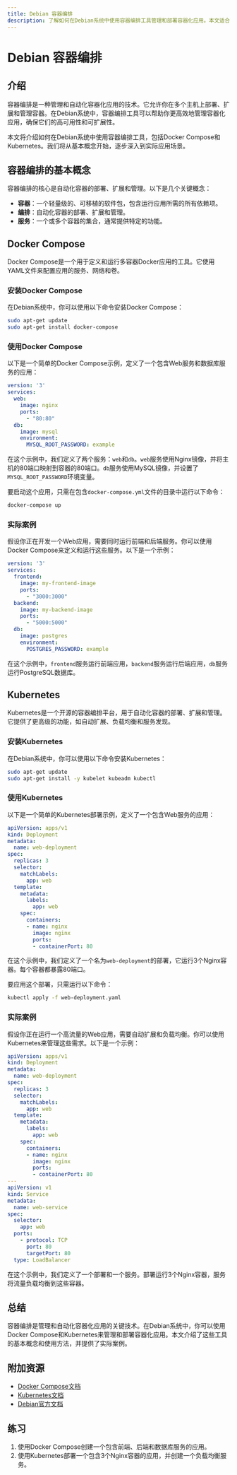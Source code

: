 ```yaml
---
title: Debian 容器编排
description: 了解如何在Debian系统中使用容器编排工具管理和部署容器化应用。本文适合初学者，涵盖基本概念、工具使用和实际案例。
---
```


# Debian 容器编排

## 介绍

容器编排是一种管理和自动化容器化应用的技术。它允许你在多个主机上部署、扩展和管理容器。在Debian系统中，容器编排工具可以帮助你更高效地管理容器化应用，确保它们的高可用性和可扩展性。

本文将介绍如何在Debian系统中使用容器编排工具，包括Docker Compose和Kubernetes。我们将从基本概念开始，逐步深入到实际应用场景。

## 容器编排的基本概念

容器编排的核心是自动化容器的部署、扩展和管理。以下是几个关键概念：

- **容器**：一个轻量级的、可移植的软件包，包含运行应用所需的所有依赖项。
- **编排**：自动化容器的部署、扩展和管理。
- **服务**：一个或多个容器的集合，通常提供特定的功能。

## Docker Compose

Docker Compose是一个用于定义和运行多容器Docker应用的工具。它使用YAML文件来配置应用的服务、网络和卷。

### 安装Docker Compose

在Debian系统中，你可以使用以下命令安装Docker Compose：

```bash
sudo apt-get update
sudo apt-get install docker-compose
```

### 使用Docker Compose

以下是一个简单的Docker Compose示例，定义了一个包含Web服务和数据库服务的应用：

```yaml
version: '3'
services:
  web:
    image: nginx
    ports:
      - "80:80"
  db:
    image: mysql
    environment:
      MYSQL_ROOT_PASSWORD: example
```

在这个示例中，我们定义了两个服务：`web`和`db`。`web`服务使用Nginx镜像，并将主机的80端口映射到容器的80端口。`db`服务使用MySQL镜像，并设置了`MYSQL_ROOT_PASSWORD`环境变量。

要启动这个应用，只需在包含`docker-compose.yml`文件的目录中运行以下命令：

```bash
docker-compose up
```

### 实际案例

假设你正在开发一个Web应用，需要同时运行前端和后端服务。你可以使用Docker Compose来定义和运行这些服务。以下是一个示例：

```yaml
version: '3'
services:
  frontend:
    image: my-frontend-image
    ports:
      - "3000:3000"
  backend:
    image: my-backend-image
    ports:
      - "5000:5000"
  db:
    image: postgres
    environment:
      POSTGRES_PASSWORD: example
```

在这个示例中，`frontend`服务运行前端应用，`backend`服务运行后端应用，`db`服务运行PostgreSQL数据库。

## Kubernetes

Kubernetes是一个开源的容器编排平台，用于自动化容器的部署、扩展和管理。它提供了更高级的功能，如自动扩展、负载均衡和服务发现。

### 安装Kubernetes

在Debian系统中，你可以使用以下命令安装Kubernetes：

```bash
sudo apt-get update
sudo apt-get install -y kubelet kubeadm kubectl
```

### 使用Kubernetes

以下是一个简单的Kubernetes部署示例，定义了一个包含Web服务的应用：

```yaml
apiVersion: apps/v1
kind: Deployment
metadata:
  name: web-deployment
spec:
  replicas: 3
  selector:
    matchLabels:
      app: web
  template:
    metadata:
      labels:
        app: web
    spec:
      containers:
      - name: nginx
        image: nginx
        ports:
        - containerPort: 80
```

在这个示例中，我们定义了一个名为`web-deployment`的部署，它运行3个Nginx容器。每个容器都暴露80端口。

要应用这个部署，只需运行以下命令：

```bash
kubectl apply -f web-deployment.yaml
```

### 实际案例

假设你正在运行一个高流量的Web应用，需要自动扩展和负载均衡。你可以使用Kubernetes来管理这些需求。以下是一个示例：

```yaml
apiVersion: apps/v1
kind: Deployment
metadata:
  name: web-deployment
spec:
  replicas: 3
  selector:
    matchLabels:
      app: web
  template:
    metadata:
      labels:
        app: web
    spec:
      containers:
      - name: nginx
        image: nginx
        ports:
        - containerPort: 80
---
apiVersion: v1
kind: Service
metadata:
  name: web-service
spec:
  selector:
    app: web
  ports:
    - protocol: TCP
      port: 80
      targetPort: 80
  type: LoadBalancer
```

在这个示例中，我们定义了一个部署和一个服务。部署运行3个Nginx容器，服务将流量负载均衡到这些容器。

## 总结

容器编排是管理和自动化容器化应用的关键技术。在Debian系统中，你可以使用Docker Compose和Kubernetes来管理和部署容器化应用。本文介绍了这些工具的基本概念和使用方法，并提供了实际案例。

## 附加资源

- [Docker Compose文档](https://docs.docker.com/compose/)
- [Kubernetes文档](https://kubernetes.io/docs/home/)
- [Debian官方文档](https://www.debian.org/doc/)

## 练习

1. 使用Docker Compose创建一个包含前端、后端和数据库服务的应用。
2. 使用Kubernetes部署一个包含3个Nginx容器的应用，并创建一个负载均衡服务。
